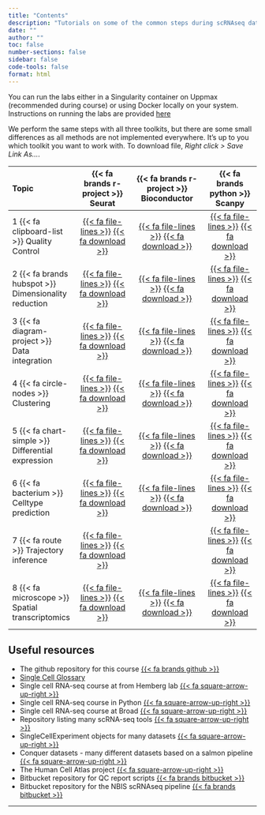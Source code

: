 ```yaml
---
title: "Contents"
description: "Tutorials on some of the common steps during scRNAseq data analysis using three popular toolkits: [ {{< fa brands r-project >}} Seurat](https://satijalab.org/seurat/), [{{< fa brands r-project >}} Bioconductor](https://bioconductor.org/packages/release/bioc/html/scran.html) and [{{< fa brands python >}} Scanpy](https://scanpy.readthedocs.io/en/stable/)."
date: ""
author: ""
toc: false
number-sections: false
sidebar: false
code-tools: false
format: html
---
```


You can run the labs either in a Singularity container on Uppmax (recommended during course) or using Docker locally on your system. Instructions on running the labs are provided [[here]{.badge .badge-primary}](/other/containers.qmd)

::: {.callout-tip}
We perform the same steps with all three toolkits, but there are some small differences as all methods are not implemented everywhere. It's up to you which toolkit you want to work with. To download file, *Right click > Save Link As...*.
:::

| Topic | {{< fa brands r-project >}} Seurat | {{< fa brands r-project >}} Bioconductor | {{< fa brands python >}} Scanpy |
|:--------|:---------------------------:|:---------------------------------:|:------------------------:|
| 1 {{< fa clipboard-list >}} Quality Control | [{{< fa file-lines >}}](labs/seurat/seurat_01_qc.html) [{{< fa download >}}](https://raw.githubusercontent.com/NBISweden/workshop-scRNAseq/master/compiled/labs/seurat/seurat_01_qc.qmd) | [{{< fa file-lines >}}](labs/bioc/bioc_01_qc.html) [{{< fa download >}}](https://raw.githubusercontent.com/NBISweden/workshop-scRNAseq/master/compiled/labs/bioc/bioc_01_qc.qmd) | [{{< fa file-lines >}}](labs/scanpy/scanpy_01_qc.html)  [{{< fa download >}}](https://raw.githubusercontent.com/NBISweden/workshop-scRNAseq/master/compiled/labs/scanpy/scanpy_01_qc.ipynb) |
| 2 {{< fa brands hubspot >}} Dimensionality reduction | [{{< fa file-lines >}}](labs/seurat/seurat_02_dimred.html) [{{< fa download >}}](https://raw.githubusercontent.com/NBISweden/workshop-scRNAseq/master/compiled/labs/seurat/seurat_02_dimred.qmd) | [{{< fa file-lines >}}](labs/bioc/bioc_02_dimred.html) [{{< fa download >}}](https://raw.githubusercontent.com/NBISweden/workshop-scRNAseq/master/compiled/labs/bioc/bioc_02_dimred.qmd) | [{{< fa file-lines >}}](labs/scanpy/scanpy_02_dimred.html) [{{< fa download >}}](https://raw.githubusercontent.com/NBISweden/workshop-scRNAseq/master/compiled/labs/scanpy/scanpy_02_dimred.ipynb) |
| 3 {{< fa diagram-project >}} Data integration | [{{< fa file-lines >}}](labs/seurat/seurat_03_integration.html) [{{< fa download >}}](https://raw.githubusercontent.com/NBISweden/workshop-scRNAseq/master/compiled/labs/seurat/seurat_03_integration.qmd) | [{{< fa file-lines >}}](labs/bioc/bioc_03_integration.html) [{{< fa download >}}](https://raw.githubusercontent.com/NBISweden/workshop-scRNAseq/master/compiled/labs/bioc/bioc_03_integration.qmd) | [{{< fa file-lines >}}](labs/scanpy/scanpy_03_integration.html) [{{< fa download >}}](https://raw.githubusercontent.com/NBISweden/workshop-scRNAseq/master/compiled/labs/scanpy/scanpy_03_integration.ipynb) |
| 4 {{< fa circle-nodes >}} Clustering | [{{< fa file-lines >}}](labs/seurat/seurat_04_clustering.html) [{{< fa download >}}](https://raw.githubusercontent.com/NBISweden/workshop-scRNAseq/master/compiled/labs/seurat/seurat_04_clustering.qmd) | [{{< fa file-lines >}}](labs/bioc/bioc_04_clustering.html) [{{< fa download >}}](https://raw.githubusercontent.com/NBISweden/workshop-scRNAseq/master/compiled/labs/bioc/bioc_04_clustering.qmd) | [{{< fa file-lines >}}](labs/scanpy/scanpy_04_clustering.html) [{{< fa download >}}](https://raw.githubusercontent.com/NBISweden/workshop-scRNAseq/master/compiled/labs/scanpy/scanpy_04_clustering.ipynb) |
| 5 {{< fa chart-simple >}} Differential expression | [{{< fa file-lines >}}](labs/seurat/seurat_05_dge.html) [{{< fa download >}}](https://raw.githubusercontent.com/NBISweden/workshop-scRNAseq/master/compiled/labs/seurat/seurat_05_dge.qmd) | [{{< fa file-lines >}}](labs/bioc/bioc_05_dge.html) [{{< fa download >}}](https://raw.githubusercontent.com/NBISweden/workshop-scRNAseq/master/compiled/labs/bioc/bioc_05_dge.qmd) | [{{< fa file-lines >}}](labs/scanpy/scanpy_05_dge.html) [{{< fa download >}}](https://raw.githubusercontent.com/NBISweden/workshop-scRNAseq/master/compiled/labs/scanpy/scanpy_05_dge.ipynb) |
| 6 {{< fa bacterium >}} Celltype prediction | [{{< fa file-lines >}}](labs/seurat/seurat_06_celltyping.html) [{{< fa download >}}](https://raw.githubusercontent.com/NBISweden/workshop-scRNAseq/master/compiled/labs/seurat/seurat_06_celltyping.qmd) | [{{< fa file-lines >}}](labs/bioc/bioc_06_celltyping.html) [{{< fa download >}}](https://raw.githubusercontent.com/NBISweden/workshop-scRNAseq/master/compiled/labs/bioc/bioc_06_celltyping.qmd) | [{{< fa file-lines >}}](labs/scanpy/scanpy_06_celltyping.html) [{{< fa download >}}](https://raw.githubusercontent.com/NBISweden/workshop-scRNAseq/master/compiled/labs/scanpy/scanpy_06_celltyping.ipynb) |
| 7 {{< fa route >}} Trajectory inference | [{{< fa file-lines >}}](labs/seurat/seurat_07_trajectory.html) [{{< fa download >}}](https://raw.githubusercontent.com/NBISweden/workshop-scRNAseq/master/compiled/labs/seurat/seurat_07_trajectory.qmd) | | [{{< fa file-lines >}}](labs/scanpy/scanpy_07_trajectory.html) [{{< fa download >}}](https://raw.githubusercontent.com/NBISweden/workshop-scRNAseq/master/compiled/labs/scanpy/scanpy_07_trajectory.ipynb) |
| 8 {{< fa microscope >}} Spatial transcriptomics | [{{< fa file-lines >}}](labs/seurat/seurat_08_spatial.html) [{{< fa download >}}](https://raw.githubusercontent.com/NBISweden/workshop-scRNAseq/master/compiled/labs/seurat/seurat_08_spatial.qmd) | [{{< fa file-lines >}}](labs/bioc/bioc_08_spatial.html) [{{< fa download >}}](https://raw.githubusercontent.com/NBISweden/workshop-scRNAseq/master/compiled/labs/bioc/bioc_08_spatial.qmd) | [{{< fa file-lines >}}](labs/scanpy/scanpy_08_spatial.html) [{{< fa download >}}](https://raw.githubusercontent.com/NBISweden/workshop-scRNAseq/master/compiled/labs/scanpy/scanpy_08_spatial.ipynb) |

## Useful resources

- The github repository for this course [{{< fa brands github >}}](https://github.com/NBISweden/workshop-scRNAseq)
- [Single Cell Glossary](https://nbisweden.github.io/single-cell-pbl/glossary_of_terms_single_cell.html)
- Single cell RNA-seq course at from Hemberg lab [{{< fa square-arrow-up-right >}}](https://scrnaseq-course.cog.sanger.ac.uk/website/index.html)
- Single cell RNA-seq course in Python [{{< fa square-arrow-up-right >}}](https://chanzuckerberg.github.io/scRNA-python-workshop/intro/about)
- Single cell RNA-seq course at Broad [{{< fa square-arrow-up-right >}}](https://broadinstitute.github.io/2019_scWorkshop/)
- Repository listing many scRNA-seq tools [{{< fa square-arrow-up-right >}}](https://github.com/seandavi/awesome-single-cell)
- SingleCellExperiment objects for many datasets [{{< fa square-arrow-up-right >}}](https://hemberg-lab.github.io/scRNA.seq.datasets/)
- Conquer datasets - many different datasets based on a salmon pipeline [{{< fa square-arrow-up-right >}}](http://imlspenticton.uzh.ch:3838/conquer/)
- The Human Cell Atlas project [{{< fa square-arrow-up-right >}}](https://www.humancellatlas.org/)
- Bitbucket repository for QC report scripts [{{< fa brands bitbucket >}}](https://bitbucket.org/asbj/qc-summary_scrnaseq)
- Bitbucket repository for the NBIS scRNAseq pipeline [{{< fa brands bitbucket >}}](https://bitbucket.org/scilifelab-lts/lts-workflows-sm-scrnaseq)

***
